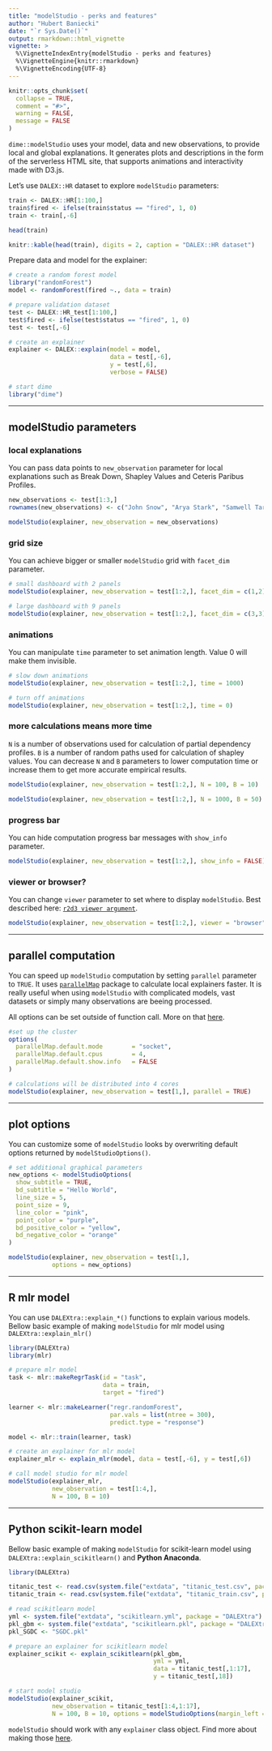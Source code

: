 ---
title: "modelStudio - perks and features"
author: "Hubert Baniecki"
date: "`r Sys.Date()`"
output: rmarkdown::html_vignette
vignette: >
  %\VignetteIndexEntry{modelStudio - perks and features}
  %\VignetteEngine{knitr::rmarkdown}
  %\VignetteEncoding{UTF-8}
---

```{r setup, include = FALSE}
knitr::opts_chunk$set(
  collapse = TRUE,
  comment = "#>",
  warning = FALSE,
  message = FALSE
)
```

`dime::modelStudio` uses your model, data and new observations, to provide local
and global explanations. It generates plots and descriptions in the form
of the serverless HTML site, that supports animations and interactivity made with D3.js.

Let's use `DALEX::HR` dataset to explore `modelStudio` parameters:

```{r results="hide"}
train <- DALEX::HR[1:100,]
train$fired <- ifelse(train$status == "fired", 1, 0)
train <- train[,-6]

head(train)
```

```{r echo = FALSE, fig.align='center'}
knitr::kable(head(train), digits = 2, caption = "DALEX::HR dataset")
```

Prepare data and model for the explainer:

```{r results="hide", eval = FALSE}
# create a random forest model
library("randomForest")
model <- randomForest(fired ~., data = train)

# prepare validation dataset
test <- DALEX::HR_test[1:100,]
test$fired <- ifelse(test$status == "fired", 1, 0)
test <- test[,-6]

# create an explainer
explainer <- DALEX::explain(model = model,
                            data = test[,-6],
                            y = test[,6],
                            verbose = FALSE)

# start dime
library("dime")
```

-------------------------------------------------------------------

## modelStudio parameters

### local explanations

You can pass data points to `new_observation` parameter for local explanations
such as Break Down, Shapley Values and Ceteris Paribus Profiles.

```{r eval = FALSE}
new_observations <- test[1:3,]
rownames(new_observations) <- c("John Snow", "Arya Stark", "Samwell Tarly")

modelStudio(explainer, new_observation = new_observations)
```

### grid size

You can achieve bigger or smaller `modelStudio` grid with `facet_dim` parameter.

```{r eval = FALSE}
# small dashboard with 2 panels
modelStudio(explainer, new_observation = test[1:2,], facet_dim = c(1,2))

# large dashboard with 9 panels
modelStudio(explainer, new_observation = test[1:2,], facet_dim = c(3,3))
```

### animations

You can manipulate `time` parameter to set animation length. Value 0 will make 
them invisible.

```{r eval = FALSE}
# slow down animations
modelStudio(explainer, new_observation = test[1:2,], time = 1000)

# turn off animations
modelStudio(explainer, new_observation = test[1:2,], time = 0)
```

### more calculations means more time

`N` is a number of observations used for calculation of partial dependency profiles.
`B` is a number of random paths used for calculation of shapley values.
You can decrease `N` and `B` parameters to lower computation time or increase
them to get more accurate empirical results.

```{r eval = FALSE}
modelStudio(explainer, new_observation = test[1:2,], N = 100, B = 10)

modelStudio(explainer, new_observation = test[1:2,], N = 1000, B = 50)
```

### progress bar

You can hide computation progress bar messages with `show_info` parameter.

```{r eval = FALSE}
modelStudio(explainer, new_observation = test[1:2,], show_info = FALSE)
```

### viewer or browser?

You can change `viewer` parameter to set where to display `modelStudio`. Best described here: [`r2d3 viewer argument`](https://rstudio.github.io/r2d3/articles/visualization_options.html#viewer).

```{r eval = FALSE}
modelStudio(explainer, new_observation = test[1:2,], viewer = "browser")
```

-------------------------------------------------------------------

## parallel computation

You can speed up `modelStudio` computation by setting `parallel` parameter to `TRUE`. 
It uses [`parallelMap`](https://www.rdocumentation.org/packages/parallelMap) package
to calculate local explainers faster. It is really useful when using `modelStudio` with
complicated models, vast datasets or simply many observations are beeing processed. 

All options can be set outside of function call.
More on that [here](https://github.com/berndbischl/parallelMap#being-lazy-configuration).

```{r eval = FALSE}
#set up the cluster 
options(
  parallelMap.default.mode        = "socket",
  parallelMap.default.cpus        = 4,
  parallelMap.default.show.info   = FALSE
)

# calculations will be distributed into 4 cores
modelStudio(explainer, new_observation = test[1,], parallel = TRUE)
```

--------------------------------------------------------------------

## plot options

You can customize some of `modelStudio` looks by overwriting default options returned
by `modelStudioOptions()`.

```{r eval = FALSE}
# set additional graphical parameters
new_options <- modelStudioOptions(
  show_subtitle = TRUE,
  bd_subtitle = "Hello World",
  line_size = 5,
  point_size = 9,
  line_color = "pink",
  point_color = "purple",
  bd_positive_color = "yellow",
  bd_negative_color = "orange" 
)

modelStudio(explainer, new_observation = test[1,],
            options = new_options)
```

-------------------------------------------------------------------

## R mlr model 

You can use `DALEXtra::explain_*()` functions to explain various models.
Bellow basic example of making `modelStudio` for mlr model using `DALEXtra::explain_mlr()`

```{r eval = FALSE}
library(DALEXtra)
library(mlr)

# prepare mlr model
task <- mlr::makeRegrTask(id = "task",
                          data = train,
                          target = "fired")

learner <- mlr::makeLearner("regr.randomForest",
                            par.vals = list(ntree = 300),
                            predict.type = "response")

model <- mlr::train(learner, task)

# create an explainer for mlr model
explainer_mlr <- explain_mlr(model, data = test[,-6], y = test[,6])

# call model studio for mlr model
modelStudio(explainer_mlr,
            new_observation = test[1:4,],
            N = 100, B = 10)
```

-------------------------------------------------------------------

## Python scikit-learn model

Bellow basic example of making `modelStudio` for scikit-learn model using `DALEXtra::explain_scikitlearn()`
and **Python Anaconda**.

```{r eval = FALSE}
library(DALEXtra)

titanic_test <- read.csv(system.file("extdata", "titanic_test.csv", package = "DALEXtra")) 
titanic_train <- read.csv(system.file("extdata", "titanic_train.csv", package = "DALEXtra"))

# read scikitlearn model
yml <- system.file("extdata", "scikitlearn.yml", package = "DALEXtra")
pkl_gbm <- system.file("extdata", "scikitlearn.pkl", package = "DALEXtra")
pkl_SGDC <- "SGDC.pkl"

# prepare an explainer for scikitlearn model
explainer_scikit <- explain_scikitlearn(pkl_gbm,
                                        yml = yml,
                                        data = titanic_test[,1:17],
                                        y = titanic_test[,18])

# start model studio
modelStudio(explainer_scikit,
            new_observation = titanic_test[1:4,1:17],
            N = 100, B = 10, options = modelStudioOptions(margin_left = 160))
```

`modelStudio` should work with any `explainer` class object. Find more about 
making those [here](https://modeloriented.github.io/DALEXtra/reference/).
